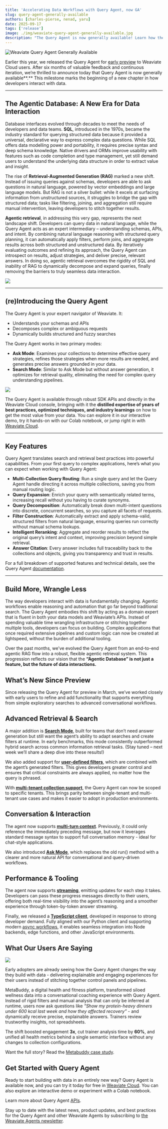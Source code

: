 ```yaml
---
title: 'Accelerating Data Workflows with Query Agent, now GA'
slug: query-agent-generally-available
authors: [charles-pierse, nenad, yaru]
date: 2025-09-17
tags: ['release']
image: ./img/weaviate-query-agent-generally-available.jpg
description: "The Query Agent is now generally available! Learn how the interface to databases is shifting with the introduction of agentic retrievers – domain experts at using Weaviate’s APIs with your data."
---
```



![Weaviate Query Agent Generally Available](./img/weaviate-query-agent-generally-available.jpg)

Earlier this year, we released the Query Agent for [early preview](https://weaviate.io/blog/query-agent) to Weaviate Cloud users. After six months of valuable feedback and continuous iteration, we’re thrilled to announce today that Query Agent is now generally available**.** This milestone marks the beginning of a new chapter in how developers interact with data.

---

## The Agentic Database: A New Era for Data Interaction

Database interfaces evolved through decades to meet the needs of developers and data teams. **SQL**, introduced in the 1970s, became the industry standard for querying structured data because it provided a universal, declarative way to express complex data questions. While SQL offers data modelling power and portability, it requires precise syntax and deep schema knowledge. Native drivers and ORMs improve usability with features such as code completion and type management, yet still demand users to understand the underlying data structure in order to extract value and insight.

The rise of **Retrieval-Augmented Generation (RAG)** marked a new shift. Instead of issuing queries against schemas, developers are able to ask questions in natural language, powered by vector embeddings and large language models. But RAG is not a silver bullet: while it excels at surfacing information from unstructured sources, it struggles to bridge the gap with structured data; tasks like filtering, joining, and aggregation still require manual intervention, leaving developers to stitch together results.

**Agentic retrieval**, in addressing this very gap, represents the next landscape shift. Developers can query data in natural language, while the Query Agent acts as an expert intermediary – understanding schemas, APIs, and intent. By combining natural language reasoning with structured query planning, it can automatically apply filters, perform joins, and aggregate results across both structured and unstructured data. By iteratively evaluating outcomes and refining its approach, the Query Agent can introspect on results, adjust strategies, and deliver precise, relevant answers. In doing so, agentic retrieval overcomes the rigidity of SQL and inability of RAG to dynamically decompose and expand queries, finally removing the barriers to truly seamless data interaction.

![](./img/The%20Agentic%20Database.png)

---

## (re)Introducing the Query Agent

The Query Agent is your expert navigator of Weaviate. It:

* Understands your schemas and APIs  
* Decomposes complex or ambiguous requests  
* Dynamically builds structured and fuzzy searches

The Query Agent works in two primary modes:

* **Ask Mode**:  Examines your collections to determine effective query strategies, refines those strategies when more results are needed, and generates precise answers grounded in your data.  
* **Search Mode**: Similar to Ask Mode but without answer generation, it optimizes for retrieval quality, eliminating the need for complex query understanding pipelines.

![](./img/search%20mode.png)

The Query Agent is available through robust SDK APIs and directly in the Weaviate Cloud console, bringing with it the **distilled expertise of years of best practices, optimized techniques, and industry learnings** on how to get the most value from your data. You can explore it in our interactive demo, try it hands-on with our Colab notebook, or jump right in with [Weaviate Cloud](https://console.weaviate.cloud). 

---

## Key Features

Query Agent translates search and retrieval best practices into powerful capabilities. From your first query to complex applications, here’s what you can expect when working with Query Agent:

* **Multi-Collection Query Routing**: Run a single query and let the Query Agent handle directing it across multiple collections, saving you from manual routing logic.  
* **Query Expansion**: Enrich your query with semantically related terms, increasing recall without you having to curate synonyms.  
* **Query Decomposition**: Automatically break down multi-intent questions into discrete, concurrent searches, so you capture all facets of requests.  
* **Filter Construction**: Automatically extract and apply schema-valid, structured filters from natural language, ensuring queries run correctly without manual schema lookups.  
* **Intelligent Reranking**: Aggregate and reorder results to reflect the original query’s intent and context, improving precision beyond simple retrieval.  
* **Answer Citation**: Every answer includes full traceability back to the collections and objects, giving you transparency and trust in results.

For a full breakdown of supported features and technical details, see the Query Agent [documentation](https://docs.weaviate.io/agents/query).

---

## Build More, Wrangle Less

The way developers interact with data is fundamentally changing. Agentic workflows enable reasoning and automation that go far beyond traditional search. The Query Agent embodies this shift by acting as a domain expert that is fluent in both your data models and Weaviate’s APIs. Instead of spending valuable time wrangling infrastructure or stitching together multiple tools, developers can focus on building. Complex applications that once required extensive pipelines and custom logic can now be created at lightspeed, without the burden of additional tooling.

Over the past months, we’ve evolved the Query Agent from an end-to-end agentic RAG flow into a robust, flexible agentic retrieval system. This progression reflects our vision that the **“Agentic Database” is not just a feature, but the future of data interactions.**

## What’s New Since Preview

Since releasing the Query Agent for preview in March, we’ve worked closely with early users to refine and add functionality that supports everything from simple exploratory searches to advanced conversational workflows.

## Advanced Retrieval & Search

A major addition is [**Search Mode**](https://docs.weaviate.io/agents/query/usage#search), built for teams that don’t need answer generation but still want the agent’s ability to adapt searches and create filters at runtime. In early benchmarks, this mode consistently outperformed hybrid search across common information retrieval tasks. (Stay tuned – next week we’ll share a deep dive into these results!)

We also added support for [**user-defined filters**](https://docs.weaviate.io/agents/query/usage#user-defined-filters), which are combined with the agent’s generated filters. This gives developers greater control and ensures that critical constraints are always applied, no matter how the query is phrased.

With [**multi-tenant collection support**](https://docs.weaviate.io/agents/query/usage#configure-collections), the Query Agent can now be scoped to specific tenants. This brings parity between single-tenant and multi-tenant use cases and makes it easier to adopt in production environments.

## Conversation & Interaction

The agent now supports [**multi-turn context**](https://docs.weaviate.io/agents/query/usage#conversational-queries). Previously, it could only reference the immediately preceding message, but now it leverages standard message syntax to support full conversation memory - ideal for chat-style applications.

We also introduced [**Ask Mode**](https://docs.weaviate.io/agents/query/usage#ask), which replaces the old run() method with a clearer and more natural API for conversational and query-driven workflows. 

## Performance & Tooling

The agent now supports [**streaming**](https://docs.weaviate.io/agents/query/usage#stream-responses), emitting updates for each step it takes. Developers can pass these progress messages directly to their users, offering both real-time visibility into the agent’s reasoning and a smoother experience through token-by-token answer streaming.

Finally, we released a [**TypeScript client**](https://docs.weaviate.io/agents/query/usage#client-library), developed in response to strong developer demand. Fully aligned with our Python client and supporting modern [async workflows](https://docs.weaviate.io/agents/query/usage#usage---async-python-client), it enables seamless integration into Node backends, edge functions, and other JavaScript environments.

## What Our Users Are Saying

![](./img/MetaBuddy-quote.png)

Early adopters are already seeing how the Query Agent changes the way they build with data - delivering explainable and engaging experiences for their users instead of stitching together control panels and pipelines.

MetaBuddy, a digital health and fitness platform, transformed siloed wellness data into a conversational coaching experience with Query Agent. Instead of rigid filters and manual analysis that can only be inferred at runtime, users now ask questions like *“Show my protein-heavy dinners under 600 kcal last week and how they affected recovery”* - and dynamically receive precise, explainable answers. Trainers review trustworthy insights, not spreadsheets.

The shift boosted engagement **3x**, cut trainer analysis time by **60%**, and unified all health metrics behind a single semantic interface without any changes to collection configurations.

Want the full story? Read the [Metabuddy case study](https://weaviate.io/case-studies/metabuddy).

## Get Started with Query Agent

Ready to start building with data in an entirely new way? Query Agent is available now, and you can try it today for free in [Weaviate Cloud](https://console.weaviate.cloud). You can also explore an interactive demo or experiment with a Colab notebook. 

Learn more about Query Agent [APIs](https://docs.weaviate.io/agents/query/usage). 

Stay up to date with the latest news, product updates, and best practices for the Query Agent and other Weaviate Agents by subscribing to [the Weaviate Agents newsletter](https://events.weaviate.io/weaviate-agents-newsletter).  



<WhatsNext />